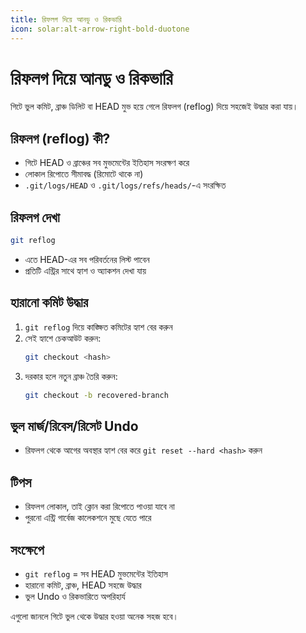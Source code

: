 ```yaml
---
title: রিফলগ দিয়ে আনডু ও রিকভারি
icon: solar:alt-arrow-right-bold-duotone
---
```


# রিফলগ দিয়ে আনডু ও রিকভারি

গিটে ভুল কমিট, ব্রাঞ্চ ডিলিট বা HEAD মুভ হয়ে গেলে রিফলগ (reflog) দিয়ে সহজেই উদ্ধার করা যায়।

## রিফলগ (reflog) কী?
- গিটে HEAD ও ব্রাঞ্চের সব মুভমেন্টের ইতিহাস সংরক্ষণ করে
- লোকাল রিপোতে সীমাবদ্ধ (রিমোটে থাকে না)
- `.git/logs/HEAD` ও `.git/logs/refs/heads/`-এ সংরক্ষিত

## রিফলগ দেখা
```sh
git reflog
```
- এতে HEAD-এর সব পরিবর্তনের লিস্ট পাবেন
- প্রতিটি এন্ট্রির সাথে হ্যাশ ও অ্যাকশন দেখা যায়

## হারানো কমিট উদ্ধার
1. `git reflog` দিয়ে কাঙ্ক্ষিত কমিটের হ্যাশ বের করুন
2. সেই হ্যাশে চেকআউট করুন:
   ```sh
   git checkout <hash>
   ```
3. দরকার হলে নতুন ব্রাঞ্চ তৈরি করুন:
   ```sh
   git checkout -b recovered-branch
   ```

## ভুল মার্জ/রিবেস/রিসেট Undo
- রিফলগ থেকে আগের অবস্থার হ্যাশ বের করে `git reset --hard <hash>` করুন

## টিপস
- রিফলগ লোকাল, তাই ক্লোন করা রিপোতে পাওয়া যাবে না
- পুরনো এন্ট্রি গার্বেজ কালেকশনে মুছে যেতে পারে

## সংক্ষেপে
- `git reflog` = সব HEAD মুভমেন্টের ইতিহাস
- হারানো কমিট, ব্রাঞ্চ, HEAD সহজে উদ্ধার
- ভুল Undo ও রিকভারিতে অপরিহার্য

এগুলো জানলে গিটে ভুল থেকে উদ্ধার হওয়া অনেক সহজ হবে।
